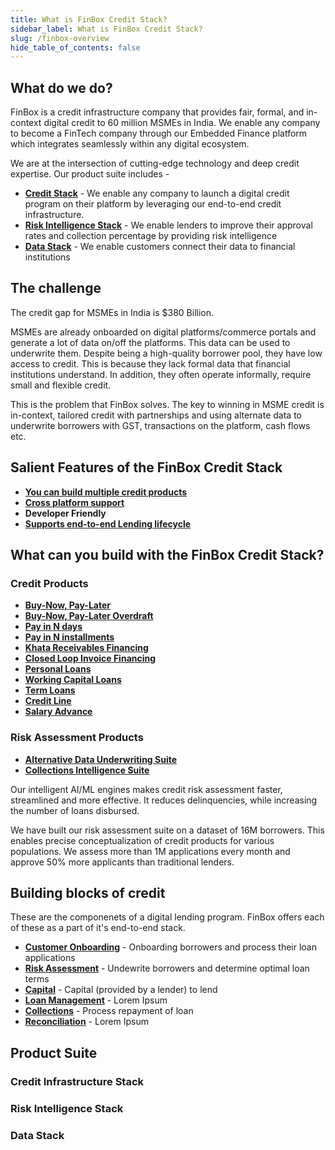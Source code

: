 ```yaml
---
title: What is FinBox Credit Stack?
sidebar_label: What is FinBox Credit Stack?
slug: /finbox-overview
hide_table_of_contents: false
---
```




## What do we do?


FinBox is a credit infrastructure company that provides fair, formal, and in-context digital credit to 60 million MSMEs in India. We enable any company to become a FinTech company through our Embedded Finance platform which integrates seamlessly within any digital ecosystem. 

We are at the intersection of cutting-edge technology and deep credit expertise. Our product suite includes -  

 - [**Credit Stack**](https://finbox.in/products/embedded-finance/) - We enable any company to launch a digital credit program on their platform by leveraging our end-to-end credit infrastructure.
 - [**Risk Intelligence Stack**](https://finbox.in/products/risk-engine/) - We enable lenders to improve their approval rates and collection percentage by providing risk intelligence 
 - [**Data Stack**](https://finbox.in/products/risk-engine/) - We enable customers connect their data to financial institutions




##  The challenge

The credit gap for MSMEs in India is $380 Billion.  

MSMEs are already onboarded on digital platforms/commerce portals and generate a lot of data on/off the platforms. This data can be used to underwrite them. Despite being a high-quality borrower pool, they have low access to credit. This is because they lack 
formal data that financial institutions understand. In addition, they often operate informally, require small and flexible credit.


This is the problem that FinBox solves. The key to winning in MSME credit is in-context, tailored credit with partnerships and using alternate data to underwrite borrowers with GST, transactions on the platform, cash flows etc.


## Salient Features of the FinBox Credit Stack

 - [**You can build multiple credit products**](/finbox-overview#credit-products)
 - [**Cross platform support**](/product/integrations) 
 - **Developer Friendly**
 - [**Supports end-to-end Lending lifecycle**](/finbox-overview#credit-products)

 

## What can you build with the FinBox Credit Stack?


### Credit Products

 - [**Buy-Now, Pay-Later**](/product/build/buy-now-pay-later)
 - [**Buy-Now, Pay-Later Overdraft**](/product/build/buy-now-pay-later-overdraft) 
 - [**Pay in N days**](/product/build/buy-now-pay-later-overdraft) 
 - [**Pay in N installments**](/product/build/buy-now-pay-later-overdraft) 
 - [**Khata Receivables Financing**](/product/build/buy-now-pay-later-overdraft) 
 - [**Closed Loop Invoice Financing**](/product/build/buy-now-pay-later-overdraft) 
 - [**Personal Loans**](/product/build/buy-now-pay-later-overdraft) 
 - [**Working Capital Loans**](/product/build/buy-now-pay-later-overdraft) 
 - [**Term Loans**](product/build/term-loans) 
 - [**Credit Line**](product/build/credit-line)
 - [**Salary Advance**](product/build/salary-advance) 


### Risk Assessment Products


 - [**Alternative Data Underwriting Suite**](product/build/personal-loans) 
 - [**Collections Intelligence Suite**](product/build/personal-loans)


Our intelligent AI/ML engines makes credit risk assessment faster, streamlined and more effective.
It reduces delinquencies, while increasing the number of loans disbursed. 

We have built our risk assessment suite on a dataset of 16M borrowers. 
This enables precise conceptualization of credit products for various populations. 
We assess more than 1M applications every month and approve 50% more applicants than traditional lenders.



## Building blocks of credit

These are the componenets of a digital lending program. FinBox offers each of these as a part of it's end-to-end stack.

 - [**Customer Onboarding**](/block/build/buy-now-pay-later) - Onboarding borrowers and process their loan applications
 - [**Risk Assessment**](/block/build/buy-now-pay-later-overdraft) - Undewrite borrowers and determine optimal loan terms
 - [**Capital**](product/block/capital) - Capital (provided by a lender) to lend
 - [**Loan Management**](block/build/loan-management) - Lorem Ipsum
 - [**Collections**](block/build/collections) - Process repayment of loan
 - [**Reconciliation**](block/build/personal-loans) - Lorem Ipsum


## Product Suite

### Credit Infrastructure Stack

<div class="row">
<div class="col">
  <RedisCard
    title="Buy-Now Pay-Later Stack"
    img="/img/icon-BNPL-Stack.svg"
    description="Build your own credit program by leveraging the FinBox Embedded Finance Platform"
    page="/product/products/buy-now-pay-later-stack"
  />
</div>


  <div class="col">
  <RedisCard
    title="Cashflow Based Lending Stack"
    img="/img/2-Cashflow based.svg"
    description="Build your own credit program by leveraging the FinBox Embedded Finance Platform"
    page="/product/products/cashflow-based-lending-stack"
  />
</div>
</div>

<div class="row">

<div class="col">
  <RedisCard
    title="Supply Chain Finance Stack"
    img="/img/supplychain.svg"
    description="Build your own credit program by leveraging the FinBox Embedded Finance Platform"
    page="/product/products/supply-chain-finance-stack"
  />
</div>


  <div class="col">
  <RedisCard
    title="No Code Credit Link"
    img="/img/2-No Code.svg"
    description="Build your own credit program by leveraging the FinBox Embedded Finance Platform"
    page="/product/products/no-code-credit-link"
  />
</div>
</div>

### Risk Intelligence Stack

<div class="row">

<div class="col">
  <RedisCard
    title="Risk Engine"
    img="/img/2-Risk Engine.svg"
    description="Leverage device data to build advanced underwriting models"
    page="/product/products/risk-engine"
  />
</div>

 <div class="col">
    <RedisCard 
        title="CollectX" 
        img="/img/icon-CollectX.svg"
        description="Integrate Account Aggregator and Bank Statement Analysis in your platform" 
        page="/product/products/collect-x"
        />
 </div>
  </div>

### Data Stack

<div class="row">

<div class="col">
  <RedisCard
    title="DeviceConnect"
    img="/img/2-Device Connect.svg"
    description="Leverage device data to build advanced underwriting models"
    page="/product/products/device-connect"
  />
</div>

 <div class="col">
    <RedisCard 
        title="BankConnect" 
        img="/img/icon-Bank Connect.svg"
        description="Integrate Account Aggregator and Bank Statement Analysis in your platform" 
        page="/product/products/bank-connect"
        />
 </div>
  </div>
